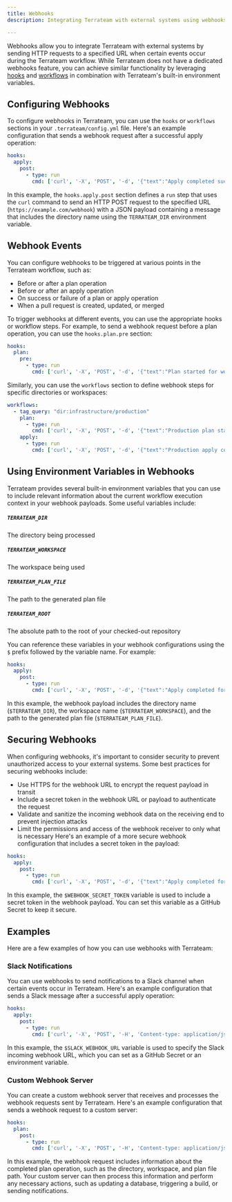 ```yaml
---
title: Webhooks
description: Integrating Terrateam with external systems using webhooks

---
```

Webhooks allow you to integrate Terrateam with external systems by sending HTTP requests to a specified URL when certain events occur during the Terrateam workflow. While Terrateam does not have a dedicated webhooks feature, you can achieve similar functionality by leveraging [hooks](/configuration-reference/hooks) and [workflows](/configuration-reference/workflows) in combination with Terrateam's built-in environment variables.

## Configuring Webhooks
To configure webhooks in Terrateam, you can use the `hooks` or `workflows` sections in your `.terrateam/config.yml` file. Here's an example configuration that sends a webhook request after a successful apply operation:
```yaml
hooks:
  apply:
    post:
      - type: run
        cmd: ['curl', '-X', 'POST', '-d', '{"text":"Apply completed successfully for directory: $TERRATEAM_DIR"}', 'https://example.com/webhook']
```
In this example, the `hooks.apply.post` section defines a `run` step that uses the `curl` command to send an HTTP POST request to the specified URL (`https://example.com/webhook`) with a JSON payload containing a message that includes the directory name using the `TERRATEAM_DIR` environment variable.

## Webhook Events
You can configure webhooks to be triggered at various points in the Terrateam workflow, such as:
- Before or after a plan operation
- Before or after an apply operation
- On success or failure of a plan or apply operation
- When a pull request is created, updated, or merged

To trigger webhooks at different events, you can use the appropriate hooks or workflow steps. For example, to send a webhook request before a plan operation, you can use the `hooks.plan.pre` section:
```yaml
hooks:
  plan:
    pre:
      - type: run
        cmd: ['curl', '-X', 'POST', '-d', '{"text":"Plan started for workspace: $TERRATEAM_WORKSPACE"}', 'https://example.com/webhook']
```
Similarly, you can use the `workflows` section to define webhook steps for specific directories or workspaces:
```yaml
workflows:
  - tag_query: "dir:infrastructure/production"
    plan:
      - type: run
        cmd: ['curl', '-X', 'POST', '-d', '{"text":"Production plan started"}', 'https://example.com/webhook']
    apply:
      - type: run
        cmd: ['curl', '-X', 'POST', '-d', '{"text":"Production apply completed"}', 'https://example.com/webhook']
```

## Using Environment Variables in Webhooks
Terrateam provides several built-in environment variables that you can use to include relevant information about the current workflow execution context in your webhook payloads. Some useful variables include:

##### `TERRATEAM_DIR`
The directory being processed

##### `TERRATEAM_WORKSPACE`
The workspace being used

##### `TERRATEAM_PLAN_FILE`
The path to the generated plan file

##### `TERRATEAM_ROOT`
The absolute path to the root of your checked-out repository

You can reference these variables in your webhook configurations using the `$` prefix followed by the variable name. For example:
```yaml
hooks:
  apply:
    post:
      - type: run
        cmd: ['curl', '-X', 'POST', '-d', '{"text":"Apply completed for directory: $TERRATEAM_DIR", "workspace":"$TERRATEAM_WORKSPACE", "plan_file":"$TERRATEAM_PLAN_FILE"}', 'https://example.com/webhook']
```
In this example, the webhook payload includes the directory name (`$TERRATEAM_DIR`), the workspace name (`$TERRATEAM_WORKSPACE`), and the path to the generated plan file (`$TERRATEAM_PLAN_FILE`).

## Securing Webhooks
When configuring webhooks, it's important to consider security to prevent unauthorized access to your external systems. Some best practices for securing webhooks include:
- Use HTTPS for the webhook URL to encrypt the request payload in transit
- Include a secret token in the webhook URL or payload to authenticate the request
- Validate and sanitize the incoming webhook data on the receiving end to prevent injection attacks
- Limit the permissions and access of the webhook receiver to only what is necessary
Here's an example of a more secure webhook configuration that includes a secret token in the payload:
```yaml
hooks:
  apply:
    post:
      - type: run
        cmd: ['curl', '-X', 'POST', '-d', '{"text":"Apply completed for directory: $TERRATEAM_DIR", "token":"$WEBHOOK_SECRET_TOKEN"}', 'https://example.com/webhook']
```
In this example, the `$WEBHOOK_SECRET_TOKEN` variable is used to include a secret token in the webhook payload. You can set this variable as a GitHub Secret to keep it secure.

## Examples
Here are a few examples of how you can use webhooks with Terrateam:

### Slack Notifications
You can use webhooks to send notifications to a Slack channel when certain events occur in Terrateam. Here's an example configuration that sends a Slack message after a successful apply operation:
```yaml
hooks:
  apply:
    post:
      - type: run
        cmd: ['curl', '-X', 'POST', '-H', 'Content-type: application/json', '--data', '{"text":"Apply completed successfully for directory: $TERRATEAM_DIR"}', '$SLACK_WEBHOOK_URL']
```
In this example, the `$SLACK_WEBHOOK_URL` variable is used to specify the Slack incoming webhook URL, which you can set as a GitHub Secret or an environment variable.

### Custom Webhook Server
You can create a custom webhook server that receives and processes the webhook requests sent by Terrateam. Here's an example configuration that sends a webhook request to a custom server:
```yaml
hooks:
  plan:
    post:
      - type: run
        cmd: ['curl', '-X', 'POST', '-H', 'Content-type: application/json', '--data', '{"event":"plan_completed", "directory":"$TERRATEAM_DIR", "workspace":"$TERRATEAM_WORKSPACE", "plan_file":"$TERRATEAM_PLAN_FILE"}', 'https://hooks.example.com/terrateam-webhook']
```
In this example, the webhook request includes information about the completed plan operation, such as the directory, workspace, and plan file path. Your custom server can then process this information and perform any necessary actions, such as updating a database, triggering a build, or sending notifications.
